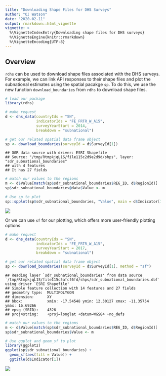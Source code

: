 ```yaml
---
title: "Downloading Shape Files for DHS Surveys"
author: "OJ Watson"
date: "2020-02-11"
output: rmarkdown::html_vignette
vignette: >
  %\VignetteIndexEntry{Downloading shape files for DHS surveys}
  %\VignetteEngine{knitr::rmarkdown}
  %\VignetteEncoding{UTF-8}
---
```


## Overview

`rdhs` can be used to download shape files associated with the DHS surveys. For
example, we can link API responses to their shape files and plot the subnational
estimates using the spatial pacakge `sp`. To do this, we use the new function
`download_boundaries` from `rdhs` to download shape files. 


```r
# load our package
library(rdhs)

# make request
d <- dhs_data(countryIds = "SN",
              indicatorIds = "FE_FRTR_W_A15",
              surveyYearStart = 2014,
              breakdown = "subnational")

# get our related spatial data frame object
sp <- download_boundaries(surveyId = d$SurveyId[1])
```

```
## OGR data source with driver: ESRI Shapefile 
## Source: "/tmp/RtmpkjqL1S/file115c2d9e2d9d/shps", layer: "sdr_subnational_boundaries"
## with 4 features
## It has 27 fields
```

```r
# match our values to the regions
m <- d$Value[match(sp$sdr_subnational_boundaries$REG_ID, d$RegionId)]
sp$sdr_subnational_boundaries@data$Value <- m

# Use sp to plot
sp::spplot(sp$sdr_subnational_boundaries, "Value", main = d$Indicator[1])
```

![](https://github.com/ropensci/rdhs/raw/development/vignettes/boundaries_files/figure-html/normal-1.png)<!-- -->

Or we can use `sf` for our plotting, which offers more user-friendly plotting
options. 


```r
# make request
d <- dhs_data(countryIds = "SN",
              indicatorIds = "FE_FRTR_W_A15",
              surveyYearStart = 2017,
              breakdown = "subnational")

# get our related spatial data frame object
sp <- download_boundaries(surveyId = d$SurveyId[1], method = "sf")
```

```
## Reading layer `sdr_subnational_boundaries' from data source `/tmp/RtmpkjqL1S/file115c5afcf6fd/shps/sdr_subnational_boundaries.dbf' using driver `ESRI Shapefile'
## Simple feature collection with 14 features and 27 fields
## geometry type:  MULTIPOLYGON
## dimension:      XY
## bbox:           xmin: -17.54548 ymin: 12.30127 xmax: -11.35754 ymax: 16.69266
## epsg (SRID):    4326
## proj4string:    +proj=longlat +datum=WGS84 +no_defs
```

```r
# match our values to the regions
m <- d$Value[match(sp$sdr_subnational_boundaries$REG_ID, d$RegionId)]
sp$sdr_subnational_boundaries$Value <- m

# Use ggplot and geom_sf to plot
library(ggplot2)
ggplot(sp$sdr_subnational_boundaries) + 
  geom_sf(aes(fill = Value)) + 
  ggtitle(d$Indicator[1])
```

![](https://github.com/ropensci/rdhs/raw/development/vignettes/boundaries_files/figure-html/sf-1.png)<!-- -->
